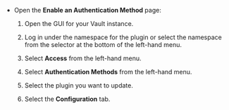 - Open the **Enable an Authentication Method** page:

    1. Open the GUI for your Vault instance.

    1. Log in under the namespace for the plugin or select the namespace from the
       selector at the bottom of the left-hand menu.

    1. Select **Access** from the left-hand menu.

    1. Select **Authentication Methods** from the left-hand menu.

    1. Select the plugin you want to update.
    
    1. Select the **Configuration** tab.
